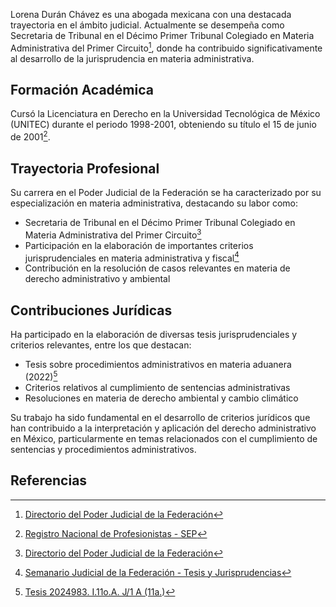 Lorena Durán Chávez es una abogada mexicana con una destacada trayectoria en el ámbito judicial. Actualmente se desempeña como Secretaria de Tribunal en el Décimo Primer Tribunal Colegiado en Materia Administrativa del Primer Circuito[^1], donde ha contribuido significativamente al desarrollo de la jurisprudencia en materia administrativa.

## Formación Académica

Cursó la Licenciatura en Derecho en la Universidad Tecnológica de México (UNITEC) durante el periodo 1998-2001, obteniendo su título el 15 de junio de 2001[^2]. 

## Trayectoria Profesional

Su carrera en el Poder Judicial de la Federación se ha caracterizado por su especialización en materia administrativa, destacando su labor como:

- Secretaria de Tribunal en el Décimo Primer Tribunal Colegiado en Materia Administrativa del Primer Circuito[^1]
- Participación en la elaboración de importantes criterios jurisprudenciales en materia administrativa y fiscal[^3]
- Contribución en la resolución de casos relevantes en materia de derecho administrativo y ambiental

## Contribuciones Jurídicas

Ha participado en la elaboración de diversas tesis jurisprudenciales y criterios relevantes, entre los que destacan:

- Tesis sobre procedimientos administrativos en materia aduanera (2022)[^4]
- Criterios relativos al cumplimiento de sentencias administrativas
- Resoluciones en materia de derecho ambiental y cambio climático

Su trabajo ha sido fundamental en el desarrollo de criterios jurídicos que han contribuido a la interpretación y aplicación del derecho administrativo en México, particularmente en temas relacionados con el cumplimiento de sentencias y procedimientos administrativos.

## Referencias

[^1]: [Directorio del Poder Judicial de la Federación](https://www.cjf.gob.mx/directorio.htm)
[^2]: [Registro Nacional de Profesionistas - SEP](https://www.cedulaprofesional.sep.gob.mx/)
[^3]: [Semanario Judicial de la Federación - Tesis y Jurisprudencias](https://sjf.scjn.gob.mx/)
[^4]: [Tesis 2024983. I.11o.A. J/1 A (11a.)](https://sjf2.scjn.gob.mx/detalle/tesis/2024983)
